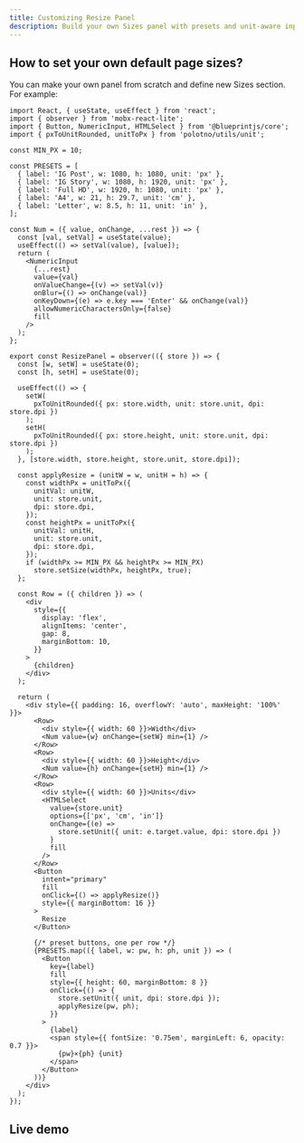 ```yaml
---
title: Customizing Resize Panel
description: Build your own Sizes panel with presets and unit-aware inputs
---
```


## How to set your own default page sizes?

You can make your own panel from scratch and define new Sizes section. For example:

```tsx
import React, { useState, useEffect } from 'react';
import { observer } from 'mobx-react-lite';
import { Button, NumericInput, HTMLSelect } from '@blueprintjs/core';
import { pxToUnitRounded, unitToPx } from 'polotno/utils/unit';

const MIN_PX = 10;

const PRESETS = [
  { label: 'IG Post', w: 1080, h: 1080, unit: 'px' },
  { label: 'IG Story', w: 1080, h: 1920, unit: 'px' },
  { label: 'Full HD', w: 1920, h: 1080, unit: 'px' },
  { label: 'A4', w: 21, h: 29.7, unit: 'cm' },
  { label: 'Letter', w: 8.5, h: 11, unit: 'in' },
];

const Num = ({ value, onChange, ...rest }) => {
  const [val, setVal] = useState(value);
  useEffect(() => setVal(value), [value]);
  return (
    <NumericInput
      {...rest}
      value={val}
      onValueChange={(v) => setVal(v)}
      onBlur={() => onChange(val)}
      onKeyDown={(e) => e.key === 'Enter' && onChange(val)}
      allowNumericCharactersOnly={false}
      fill
    />
  );
};

export const ResizePanel = observer(({ store }) => {
  const [w, setW] = useState(0);
  const [h, setH] = useState(0);

  useEffect(() => {
    setW(
      pxToUnitRounded({ px: store.width, unit: store.unit, dpi: store.dpi })
    );
    setH(
      pxToUnitRounded({ px: store.height, unit: store.unit, dpi: store.dpi })
    );
  }, [store.width, store.height, store.unit, store.dpi]);

  const applyResize = (unitW = w, unitH = h) => {
    const widthPx = unitToPx({
      unitVal: unitW,
      unit: store.unit,
      dpi: store.dpi,
    });
    const heightPx = unitToPx({
      unitVal: unitH,
      unit: store.unit,
      dpi: store.dpi,
    });
    if (widthPx >= MIN_PX && heightPx >= MIN_PX)
      store.setSize(widthPx, heightPx, true);
  };

  const Row = ({ children }) => (
    <div
      style={{
        display: 'flex',
        alignItems: 'center',
        gap: 8,
        marginBottom: 10,
      }}
    >
      {children}
    </div>
  );

  return (
    <div style={{ padding: 16, overflowY: 'auto', maxHeight: '100%' }}>
      <Row>
        <div style={{ width: 60 }}>Width</div>
        <Num value={w} onChange={setW} min={1} />
      </Row>
      <Row>
        <div style={{ width: 60 }}>Height</div>
        <Num value={h} onChange={setH} min={1} />
      </Row>
      <Row>
        <div style={{ width: 60 }}>Units</div>
        <HTMLSelect
          value={store.unit}
          options={['px', 'cm', 'in']}
          onChange={(e) =>
            store.setUnit({ unit: e.target.value, dpi: store.dpi })
          }
          fill
        />
      </Row>
      <Button
        intent="primary"
        fill
        onClick={() => applyResize()}
        style={{ marginBottom: 16 }}
      >
        Resize
      </Button>

      {/* preset buttons, one per row */}
      {PRESETS.map(({ label, w: pw, h: ph, unit }) => (
        <Button
          key={label}
          fill
          style={{ height: 60, marginBottom: 8 }}
          onClick={() => {
            store.setUnit({ unit, dpi: store.dpi });
            applyResize(pw, ph);
          }}
        >
          {label}
          <span style={{ fontSize: '0.75em', marginLeft: 6, opacity: 0.7 }}>
            {pw}×{ph} {unit}
          </span>
        </Button>
      ))}
    </div>
  );
});
```

## Live demo

<Sandbox github="polotno-project/polotno-docs/tree/main/examples/polotno-resize-panel" />


